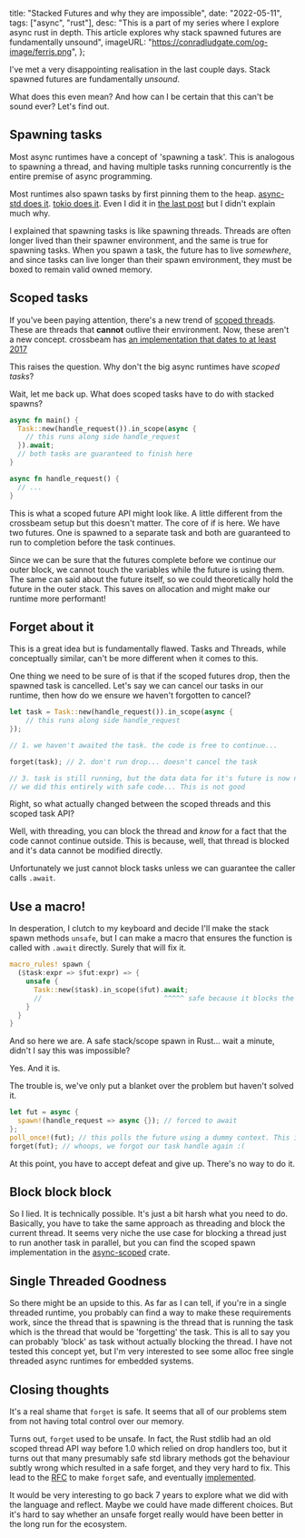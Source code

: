   title: "Stacked Futures and why they are impossible",
  date: "2022-05-11",
  tags: ["async", "rust"],
  desc: "This is a part of my series where I explore async rust in depth. This article explores why stack spawned futures are fundamentally unsound",
  imageURL: "https://conradludgate.com/og-image/ferris.png",
};

I've met a very disappointing realisation in the last couple days. Stack spawned futures are fundamentally _unsound_.

What does this even mean? And how can I be certain that this can't be sound ever? Let's find out.

## Spawning tasks

Most async runtimes have a concept of 'spawning a task'. This is analogous to spawning a thread,
and having multiple tasks running concurrently is the entire premise of async programming.

Most runtimes also spawn tasks by first pinning them to the heap.
[async-std does it](https://docs.rs/async-task/4.2.0/src/async_task/runnable.rs.html#181).
[tokio does it](https://docs.rs/tokio/1.19.2/src/tokio/runtime/task/core.rs.html#111-131).
Even I did it in [the last post](https://conradludgate.com/posts/async#executor-order-66) but I didn't explain much why.

I explained that spawning tasks is like spawning threads. Threads are often longer lived than their spawner environment,
and the same is true for spawning tasks. When you spawn a task, the future has to live _somewhere_,
and since tasks can live longer than their spawn environment, they must be boxed to remain valid owned memory.

## Scoped tasks

If you've been paying attention, there's a new trend of [scoped threads](https://doc.rust-lang.org/std/thread/fn.scope.html).
These are threads that **cannot** outlive their environment. Now, these aren't a new concept.
crossbeam has [an implementation that dates to at least 2017](https://github.com/crossbeam-rs/crossbeam/commit/438532ad48be7ac542f798b548145024919aaaae#diff-3275f1d3b3d727e6c79f846cb4ad31cc91c0b06313b42e0fcbf21f4339e8677bR192-R215)

This raises the question. Why don't the big async runtimes have _scoped tasks_?

Wait, let me back up. What does scoped tasks have to do with stacked spawns?

```rust
async fn main() {
  Task::new(handle_request()).in_scope(async {
    // this runs along side handle_request
  }).await;
  // both tasks are guaranteed to finish here
}

async fn handle_request() {
  // ...
}
```

This is what a scoped future API might look like. A little different from the crossbeam setup but
this doesn't matter. The core of if is here. We have two futures. One is spawned to a separate task
and both are guaranteed to run to completion before the task continues.

Since we can be sure that the futures complete before we continue our outer block,
we cannot touch the variables while the future is using them.
The same can said about the future itself, so we could theoretically hold the future in the outer stack.
This saves on allocation and might make our runtime more performant!

## Forget about it

This is a great idea but is fundamentally flawed. Tasks and Threads, while conceptually similar,
can't be more different when it comes to this.

One thing we need to be sure of is that if the scoped futures drop, then the spawned task is cancelled.
Let's say we can cancel our tasks in our runtime, then how do we ensure we haven't forgotten to cancel?

```rust
let task = Task::new(handle_request()).in_scope(async {
    // this runs along side handle_request
});

// 1. we haven't awaited the task. the code is free to continue...

forget(task); // 2. don't run drop... doesn't cancel the task

// 3. task is still running, but the data data for it's future is now no longer on this stack. It's 'garbage'.
// we did this entirely with safe code... This is not good
```

Right, so what actually changed between the scoped threads and this scoped task API?

Well, with threading, you can block the thread and _know_ for a fact that the code cannot continue outside.
This is because, well, that thread is blocked and it's data cannot be modified directly.

Unfortunately we just cannot block tasks unless we can guarantee the caller calls `.await`.

## Use a macro!

In desperation, I clutch to my keyboard and decide I'll make the stack spawn methods `unsafe`,
but I can make a macro that ensures the function is called with `.await` directly. Surely that
will fix it.

```rust
macro_rules! spawn {
  ($task:expr => $fut:expr) => {
    unsafe {
      Task::new($task).in_scope($fut).await;
      //                              ^^^^^ safe because it blocks the parent task :)
    }
  }
}
```

And so here we are. A safe stack/scope spawn in Rust... wait a minute, didn't I say this was
impossible?

Yes. And it is.

The trouble is, we've only put a blanket over the problem but haven't solved it.

```rust
let fut = async {
  spawn!(handle_request => async {}); // forced to await
};
poll_once!(fut); // this polls the future using a dummy context. This is completely safe
forget(fut); // whoops, we forgot our task handle again :(
```

At this point, you have to accept defeat and give up. There's no way to do it.

## Block block block

So I lied. It is technically possible. It's just a bit harsh what you need to do.
Basically, you have to take the same approach as threading and block the current thread.
It seems very niche the use case for blocking a thread just to run another task in parallel,
but you can find the scoped spawn implementation in the [async-scoped](https://docs.rs/async-scoped/latest/async_scoped/struct.Scope.html#method.scope_and_block)
crate.

## Single Threaded Goodness

So there might be an upside to this. As far as I can tell, if you're in a single threaded runtime,
you probably can find a way to make these requirements work, since the thread that is spawning is the thread that is
running the task which is the thread that would be 'forgetting' the task. This is all to say you
can probably 'block' as task without actually blocking the thread. I have not tested this concept yet,
but I'm very interested to see some alloc free single threaded async runtimes for embedded systems.

## Closing thoughts

It's a real shame that `forget` is safe. It seems that all of our problems stem from not having total control over
our memory.

Turns out, `forget` used to be unsafe. In fact, the Rust stdlib had an old scoped thread API way before 1.0 which
relied on drop handlers too, but it turns out that many presumably safe std library methods got the behaviour
subtly wrong which resulted in a safe forget, and they very hard to fix. This lead to the
[RFC](https://github.com/rust-lang/rfcs/blob/master/text/1066-safe-mem-forget.md) to make `forget` safe,
and eventually [implemented](https://github.com/rust-lang/rust/pull/25187).

It would be very interesting to go back 7 years to explore what we did with the language and reflect.
Maybe we could have made different choices. But it's hard to say whether an unsafe forget really would
have been better in the long run for the ecosystem.

